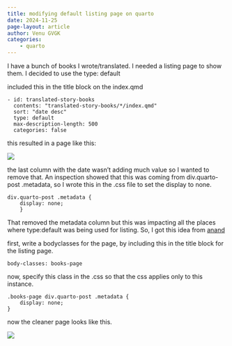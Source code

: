 ```yaml
---
title: modifying default listing page on quarto
date: 2024-11-25
page-layout: article
author: Venu GVGK
categories:
    - quarto
---
```

I have a bunch of books I wrote/translated. I needed a listing page to show them. I decided to use the type: default 

included this in the title block on the index.qmd

```
- id: translated-story-books
  contents: "translated-story-books/*/index.qmd"
  sort: "date desc"
  type: default
  max-description-length: 500
  categories: false

```

this resulted in a page like this:

![](listing-with-metadata.jpg)

the last column with the date wasn't adding much value so I wanted to remove that. An inspection showed that this was coming from div.quarto-post .metadata, so I wrote this in the .css file to set the display to none. 

```
div.quarto-post .metadata {
    display: none;
    }

```
That removed the metadata column but this was impacting all the places where type:default was being used for listing. So, I got this idea from [anand](https://anandology.com)

first, write a bodyclasses for the page, by including this in the title block for the listing page. 

```
body-classes: books-page

```
now, specify this class in the .css so that the css applies only to this instance. 

```
.books-page div.quarto-post .metadata {
    display: none;
}
```

now the cleaner page looks like this. 

![](listing-without-metadata.jpg)
